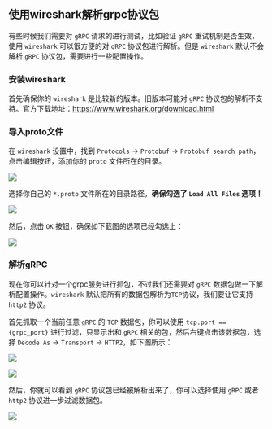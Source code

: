 ## 使用wireshark解析grpc协议包

有些时候我们需要对 `gRPC` 请求的进行测试，比如验证 `gRPC` 重试机制是否生效，使用 `wireshark` 可以很方便的对 `gRPC` 协议包进行解析。但是 `wireshark` 默认不会解析 `gRPC` 协议包，需要进行一些配置操作。

### 安装wireshark

首先确保你的 `wireshark` 是比较新的版本。旧版本可能对 `gRPC` 协议包的解析不支持。官方下载地址：https://www.wireshark.org/download.html

### 导入proto文件

在 `wireshark` 设置中，找到 `Protocols` -> `Protobuf` -> `Protobuf search path`，点击编辑按钮，添加你的 `proto` 文件所在的目录。

![](/static/wireshark-grpc-parse-01.png)

选择你自己的 `*.proto` 文件所在的目录路径，**确保勾选了 `Load All Files` 选项！**

![](/static/wireshark-grpc-parse-02.png)

然后，点击 `OK` 按钮，确保如下截图的选项已经勾选上：

![](/static/wireshark-grpc-parse-03.png)

### 解析gRPC

现在你可以针对一个grpc服务进行抓包，不过我们还需要对 `gRPC` 数据包做一下解析配置操作。`wireshark` 默认把所有的数据包解析为`TCP`协议，我们要让它支持 `http2` 协议。

首先抓取一个当前任意 `gRPC` 的 `TCP` 数据包，你可以使用 `tcp.port == {grpc_port}` 进行过滤，只显示出和 `gRPC` 相关的包，然后右键点击该数据包，选择 `Decode As` -> `Transport` -> `HTTP2`，如下图所示：

![](/static/wireshark-grpc-parse-04.png)

![](/static/wireshark-grpc-parse-05.png)

然后，你就可以看到 `gRPC` 协议包已经被解析出来了，你可以选择使用 `gRPC` 或者 `http2` 协议进一步过滤数据包。

![](/static/wireshark-grpc-parse-06.png)


